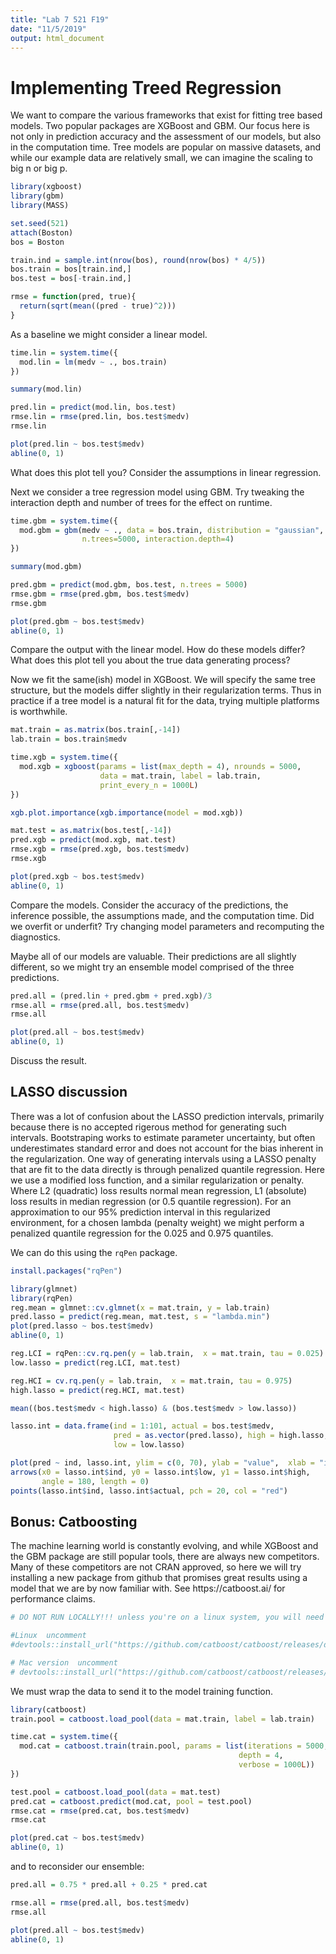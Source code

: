 ```yaml
---
title: "Lab 7 521 F19"
date: "11/5/2019"
output: html_document
---
```


# Implementing Treed Regression

We want to compare the various frameworks that exist for fitting tree based models. Two popular packages are XGBoost and GBM. Our focus here is not only in prediction accuracy and the assessment of our models, but also in the computation time. Tree models are popular on massive datasets, and while our example data are relatively small, we can imagine the scaling to big n or big p.

```r
library(xgboost)
library(gbm)
library(MASS)
```

```r
set.seed(521)
attach(Boston)
bos = Boston

train.ind = sample.int(nrow(bos), round(nrow(bos) * 4/5))
bos.train = bos[train.ind,]
bos.test = bos[-train.ind,]
```

```r
rmse = function(pred, true){
  return(sqrt(mean((pred - true)^2)))
}
```


As a baseline we might consider a linear model.

```r
time.lin = system.time({
  mod.lin = lm(medv ~ ., bos.train)
})

summary(mod.lin)

pred.lin = predict(mod.lin, bos.test)
rmse.lin = rmse(pred.lin, bos.test$medv)
rmse.lin

plot(pred.lin ~ bos.test$medv)
abline(0, 1)
```

What does this plot tell you? Consider the assumptions in linear regression.






Next we consider a tree regression model using GBM. Try tweaking the interaction depth and number of trees for the effect on runtime.

```r
time.gbm = system.time({
  mod.gbm = gbm(medv ~ ., data = bos.train, distribution = "gaussian",
                n.trees=5000, interaction.depth=4)
})

summary(mod.gbm)

pred.gbm = predict(mod.gbm, bos.test, n.trees = 5000)
rmse.gbm = rmse(pred.gbm, bos.test$medv)
rmse.gbm

plot(pred.gbm ~ bos.test$medv)
abline(0, 1)
```

Compare the output with the linear model. How do these models differ? What does this plot tell you about the true data generating process?











Now we fit the same(ish) model in XGBoost. We will specify the same tree structure, but the models differ slightly in their regularization terms. Thus in practice if a tree model is a natural fit for the data, trying multiple platforms is worthwhile.

```r
mat.train = as.matrix(bos.train[,-14])
lab.train = bos.train$medv

time.xgb = system.time({
  mod.xgb = xgboost(params = list(max_depth = 4), nrounds = 5000,
                    data = mat.train, label = lab.train,
                    print_every_n = 1000L)
})

xgb.plot.importance(xgb.importance(model = mod.xgb))

mat.test = as.matrix(bos.test[,-14])
pred.xgb = predict(mod.xgb, mat.test)
rmse.xgb = rmse(pred.xgb, bos.test$medv)
rmse.xgb

plot(pred.xgb ~ bos.test$medv)
abline(0, 1)
```

Compare the models. Consider the accuracy of the predictions, the inference possible, the assumptions made, and the computation time. Did we overfit or underfit? Try changing model parameters and recomputing the diagnostics.










Maybe all of our models are valuable. Their predictions are all slightly different, so we might try an ensemble model comprised of the three predictions.

```r
pred.all = (pred.lin + pred.gbm + pred.xgb)/3
rmse.all = rmse(pred.all, bos.test$medv)
rmse.all

plot(pred.all ~ bos.test$medv)
abline(0, 1)
```

Discuss the result.






## LASSO discussion

There was a lot of confusion about the LASSO prediction intervals, primarily because there is no accepted rigerous method for generating such intervals. Bootstraping works to estimate parameter uncertainty, but often underestimates standard error and does not account for the bias inherent in the regularization. One way of generating intervals using a LASSO penalty that are fit to the data directly is through penalized quantile regression. Here we use a modified loss function, and a similar regularization or penalty. Where L2 (quadratic) loss results normal mean regression, L1 (absolute) loss results in median regression (or 0.5 quantile regression). For an approximation to our 95% prediction interval in this regularized environment, for a chosen lambda (penalty weight) we might perform a penalized quantile regression for the 0.025 and 0.975 quantiles.

We can do this using the `rqPen` package.

```r
install.packages("rqPen")
```


```r
library(glmnet)
library(rqPen)
reg.mean = glmnet::cv.glmnet(x = mat.train, y = lab.train)
pred.lasso = predict(reg.mean, mat.test, s = "lambda.min")
plot(pred.lasso ~ bos.test$medv)
abline(0, 1)

reg.LCI = rqPen::cv.rq.pen(y = lab.train,  x = mat.train, tau = 0.025)
low.lasso = predict(reg.LCI, mat.test)

reg.HCI = cv.rq.pen(y = lab.train,  x = mat.train, tau = 0.975)
high.lasso = predict(reg.HCI, mat.test)

mean((bos.test$medv < high.lasso) & (bos.test$medv > low.lasso))
```


```r
lasso.int = data.frame(ind = 1:101, actual = bos.test$medv,
                       pred = as.vector(pred.lasso), high = high.lasso,
                       low = low.lasso)

plot(pred ~ ind, lasso.int, ylim = c(0, 70), ylab = "value",  xlab = "index")
arrows(x0 = lasso.int$ind, y0 = lasso.int$low, y1 = lasso.int$high, 
       angle = 180, length = 0)
points(lasso.int$ind, lasso.int$actual, pch = 20, col = "red")

```

## Bonus: Catboosting

The machine learning world is constantly evolving, and while XGBoost and the GBM package are still popular tools, there are always new competitors. Many of these competitors are not CRAN approved, so here we will try installing a new package from github that promises great results using a model that we are by now familiar with. See https://catboost.ai/ for performance claims.

```r
# DO NOT RUN LOCALLY!!! unless you're on a linux system, you will need to copy the correct url from "https://github.com/catboost/catboost/releases" (note: "darwin" means macOS)

#Linux  uncomment
#devtools::install_url("https://github.com/catboost/catboost/releases/download/v0.18.1/catboost-R-Linux-0.18.1.tgz", args = c("--no-multiarch"))

# Mac version  uncomment
# devtools::install_url("https://github.com/catboost/catboost/releases/download/v0.18.1/catboost-R-Darwin-0.18.1.tgz")

```

We must wrap the data to send it to the model training function.

```r
library(catboost)
train.pool = catboost.load_pool(data = mat.train, label = lab.train)

time.cat = system.time({
  mod.cat = catboost.train(train.pool, params = list(iterations = 5000, 
                                                   depth = 4, 
                                                   verbose = 1000L))
})

test.pool = catboost.load_pool(data = mat.test)
pred.cat = catboost.predict(mod.cat, pool = test.pool)
rmse.cat = rmse(pred.cat, bos.test$medv)
rmse.cat

plot(pred.cat ~ bos.test$medv)
abline(0, 1)
```

and to reconsider our ensemble:

```r
pred.all = 0.75 * pred.all + 0.25 * pred.cat

rmse.all = rmse(pred.all, bos.test$medv)
rmse.all

plot(pred.all ~ bos.test$medv)
abline(0, 1)
```


















